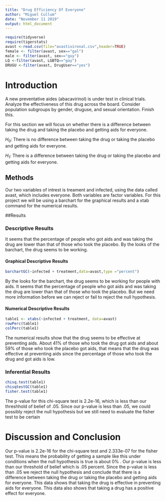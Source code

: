 ```yaml
---
title: "Drug Efficiency Of Everyone"
author: "Miguel Cullum"
date: "November 11 2019"
output: html_document
---
```


```r
require(tidyverse)
require(tigerstats)
avast <-read.csv(file="avastivironal.csv",header=TRUE)
female <- filter(avast, sex=="gal")
male <- filter(avast, sex=="guy")
LQ <-filter(avast, LGBTQ=="gay")
DRUGU <-filter(avast, DrugUser=="yes")
```

# Introduction 

<!--In this section you explain what you are trying to show.  Where did the data come from?  What is the research or other question you are trying to answer?!-->

A new preventative aides (abacavirinol) is under test in clinical trials. Analyze the effectiveness of this drug across the board. Consider population subgroups by gender, druguse, and sexual orientation. Finish this.

For this section we will focus on whether there is a difference between taking the drug and taking the placebo and getting aids for everyone.

$H_0$: There is no difference between taking the drug or taking the placebo and getting aids for everyone.

$H_1$: There is a difference between taking the drug or taking the placebo and getting aids for everyone.

## Methods

<!--Decide on your methods:  use "variable analysis" or other appropriate descriptors.  Make sure to choose at least one graphical method and at least one numerical method.!-->

Our two variables of intrest is treament and infected, using the data called avast, which includes everyone. Both variables are factor variables. For this project we will be using a barchart for the graphical results and a xtab command for the numerical results.

##Results

<!--Divide this section into two sub-sections:  One for your descriptive  results and one for your inferential results.!-->

### Descriptive Results

It seems that the percentage of people who got aids and was taking the drug are lower than that of those who took the placebo. By the looks of the barchart, the drug seems to be working.

#### Graphical Descriptive Results

<!--Graphical results here.  Make sure to show your code.  Provide appropriate labels for axes, giving units if possible, and provide a good title for the graph, too.  Use the graphical results to describe the patterns if any that exist in the data as focused toward the research question!-->
```r
barchartGC(~infected + treatment,data=avast,type ="percent")
```

By the looks for the barchart, the drug seems to be working for people with aids. It seems that the percentage of people who got aids and was taking the drug are lower than that of those who took the placebo. But we need more information before we can reject or fail to reject the null hypothesis.

#### Numerical Descriptive Results


<!--Numerical results go here. Use the numerical results to describe the patterns if any that exist in the data as focused toward the research question!-->
```r
table1 <- xtabs(~infected + treatment, data=avast)
rowPerc(table1)
colPerc(table1)
```

The numerical results show that the drug seems to be effective at preventing aids. About 41% of those who took the drug got aids and about 59% of those who took the placebo got aids, that means that the drug was effective at preventing aids since the percentage of those who took the drug and got aids is low.

### Inferential Results
<!--State hypothesis clearly.  Make sure your discussion of the inferential test covers all the aspects that the test output produces, such as test statistic, p-value etc.  Make a decision about the null hypothesis, explain the assumptions on which the selected test/procedure was based, and why the chosen procedure satisfys the assumptions and is appropriate to answer the research question!-->
```r
chisq.test(table1)
chisqtestGC(table1)
fisher.test(table1)
```

The p-value for this chi-square test is 2.2e-16, which is less than our threshhold of belief of .05. Since our p-value is less than .05, we could possibly reject the null hypothesis but we still need to evaluate the fisher test to be certain

# Discussion and Conclusion

<!--Discussion and conclusion here.  If you found a relationship be sure to consider whether the relationship occurs because one of the variavbles causes the other, or whether they perhasps are related for some other reason.  Watch the chapter 6 videos from the GeorgeTown videos collection.!-->

Our p-value is 2.2e-16 for the chi-square test and 2.333e-07 for the fisher test. This means the probability of getting a sample like this under conditions when the null hypothesis is true is about 0% . Our p-value is less than our threshold of belief which is .05 percent. Since the p-value is less than .05 we reject the null hypothesis and conclude that there is a difference between taking the drug or taking the placebo and getting aids for everyone. This data shows that taking the drug is effective in preventing aids for everyone. This data also shows that taking a drug has a positive effect for everyone. 

